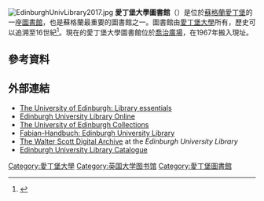 [[File:EdinburghUnivLibrary2017.jpg|thumb]]
'''愛丁堡大學圖書館'''（{{lang-en|Edinburgh University Library}}）是位於[[蘇格蘭|蘇格蘭]][[愛丁堡|愛丁堡]]的一座[[圖書館|圖書館]]，也是蘇格蘭最重要的圖書館之一。圖書館由[[愛丁堡大學|愛丁堡大學]]所有，歷史可以追溯至16世紀<ref>{{cite web |url=http://134.76.163.162/fabian?Edinburgh_University_Library |title=Edinburgh University Library |work=Fabian-Handbuch |accessdate=18 May 2012 |deadurl=yes |archiveurl=https://web.archive.org/web/20120220142544/http://134.76.163.162/fabian?Edinburgh_University_Library |archivedate=2012年2月20日 }}</ref>。現在的愛丁堡大學圖書館位於[[喬治廣場_(愛丁堡)|喬治廣場]]，在1967年搬入現址。
==參考資料==
{{reflist}}
== 外部連結 ==
{{Commonscat|Edinburgh University Library|愛丁堡大學圖書館}}
* [http://www.lib.ed.ac.uk/ The University of Edinburgh: Library essentials] {{Wayback|url=http://www.lib.ed.ac.uk/ |date=20130820063840 }}
* [http://www.ukoln.ac.uk/qa-focus/documents/case-studies/case-study-26/ Edinburgh University Library Online] {{Wayback|url=http://www.ukoln.ac.uk/qa-focus/documents/case-studies/case-study-26/ |date=20160303180910 }}
* [http://www.collections.ed.ac.uk/ The University of Edinburgh Collections] {{Wayback|url=http://www.collections.ed.ac.uk/ |date=20150708022535 }}
* [https://web.archive.org/web/20120220142544/http://134.76.163.162/fabian?Edinburgh_University_Library Fabian-Handbuch: Edinburgh University Library]
* [http://www.walterscott.lib.ed.ac.uk/ The Walter Scott Digital Archive] {{Wayback|url=http://www.walterscott.lib.ed.ac.uk/ |date=20150625033256 }} at the ''Edinburgh University Library''
* [https://web.archive.org/web/20080726173931/http://scholarly-societies.org/history/edinburghcat.html Edinburgh University Library Catalogue]

{{coord|55.9498|-3.1952|type:landmark_region:GB|display=title}}

[[Category:愛丁堡大學|Category:愛丁堡大學]]
[[Category:英国大学图书馆|Category:英国大学图书馆]]
[[Category:愛丁堡圖書館|Category:愛丁堡圖書館]]
